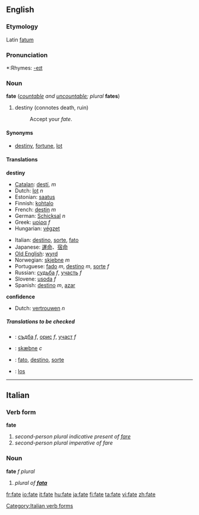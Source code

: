 ==English==

===Etymology===
Latin [[fatum]]

===Pronunciation===
*:Rhymes: [[Rhymes:English:-eɪt|-eɪt]]

===Noun===
'''fate''' (''[[countable]] and [[uncountable]]; plural'' '''fates''')

# destiny (connotes death, ruin)
#:Accept your ''fate''.

====Synonyms====
*[[destiny]], [[fortune]], [[lot]]

====Translations====
'''destiny'''
{{top}}
*[[Catalan]]: [[destí]], ''m''
*Dutch: [[lot]] ''n''
*Estonian: [[saatus]]
*Finnish: [[kohtalo]]
*French: [[destin]] ''m''
*German: [[Schicksal]] ''n''
*Greek: [[μοίρα]] ''f''
*Hungarian: [[végzet]]
{{mid}}
*Italian: [[destino]], [[sorte]], [[fato]]
*Japanese: [[運命]]、[[宿命]]
*[[Old English]]: [[wyrd]]
*Norwegian: [[skjebne]] ''m''
*Portuguese: [[fado#Portuguese|fado]] ''m'', [[destino#Portuguese|destino]] ''m'', [[sorte#Portuguese|sorte]] ''f''
*Russian: [[судьба]] ''f'', [[участь]] ''f''
*Slovene: [[usoda]] ''f''
*Spanish: [[destino#Spanish|destino]] ''m'', [[azar]] {{m}}
{{bottom}}

'''confidence'''
{{top}}
*Dutch: [[vertrouwen]] ''n''
{{mid}}
{{bottom}}

=====Translations to be checked=====
<!--Remove this section once all of the translations below have been moved into
the tables above.-->
{{checktrans}}

*{{ttbc|Bulgarian}}: [[съдба#Bulgarian|съдба]] ''f'', [[орис#Bulgarian|орис]] ''f'', [[участ#Bulgarian|участ]] ''f''
*{{ttbc|Danish}}: [[skæbne]] ''c''
*{{ttbc|Interlingua}}: [[fato]], [[destino#Interlingua|destino]], [[sorte#Interlingua|sorte]]
*{{ttbc|Polish}}: [[los#Polish|los]]

----

==Italian==
===Verb form===
'''fate'''

#''second-person plural indicative present of [[fare]]''
#''second-person plural imperative of fare''
[[Category:Italian verb forms]]
===Noun===
'''fate''' ''f plural''

#''plural of '''[[fata]]'''''

[[fr:fate]]
[[io:fate]]
[[it:fate]]
[[hu:fate]]
[[ja:fate]]
[[fi:fate]]
[[ta:fate]]
[[vi:fate]]
[[zh:fate]]